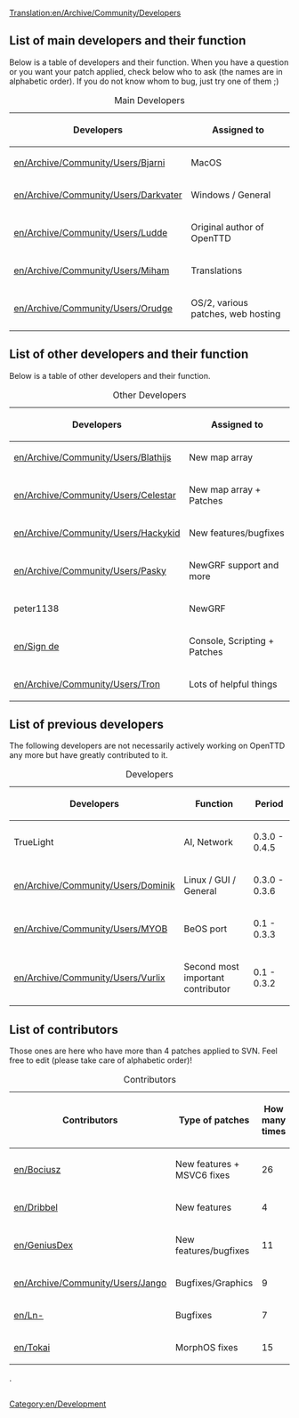 [[Translation:en/Archive/Community/Developers]]
==List of main developers and their function==

Below is a table of developers and their function. When you have a question or you want your patch applied, check below who to ask (the names are in alphabetic order). If you do not know whom to bug, just try one of them ;)

{| border="1"
|+ Main Developers
|-
! Developers !! Assigned to
|-
|[[en/Archive/Community/Users/Bjarni]] || MacOS
|-
|[[en/Archive/Community/Users/Darkvater]] || Windows / General
|-
|[[en/Archive/Community/Users/Ludde]] || Original author of OpenTTD
|-
|[[en/Archive/Community/Users/Miham]] || Translations
|-
|[[en/Archive/Community/Users/Orudge]] || OS/2, various patches, web hosting
|}

==List of other developers and their function==

Below is a table of other developers and their function.

{| border="1"
|+ Other Developers
|-
! Developers !! Assigned to
|-
|[[en/Archive/Community/Users/Blathijs]] || New map array
|-
|[[en/Archive/Community/Users/Celestar]] || New map array + Patches
|-
|[[en/Archive/Community/Users/Hackykid]] || New features/bugfixes
|-
|[[en/Archive/Community/Users/Pasky]] || NewGRF support and more
|-
|peter1138 || NewGRF
|-
|[[en/Sign de]] || Console, Scripting + Patches
|-
|[[en/Archive/Community/Users/Tron]] || Lots of helpful things
|}

==List of previous developers==

The following developers are not necessarily actively working on OpenTTD any more but have greatly contributed to it.


{| border="1"
|+ Developers
|-
! Developers !! Function !! Period
|-
|TrueLight || AI, Network || 0.3.0 - 0.4.5
|-
|[[en/Archive/Community/Users/Dominik]] || Linux / GUI / General || 0.3.0 - 0.3.6
|-
|[[en/Archive/Community/Users/MYOB]] || BeOS port || 0.1 - 0.3.3
|-
|[[en/Archive/Community/Users/Vurlix]] || Second most important contributor || 0.1 - 0.3.2
|}

==List of contributors==

Those ones are here who have more than 4 patches applied to SVN. Feel free to edit (please take care of alphabetic order)!


{| border="1"
|+ Contributors
|-
! Contributors !! Type of patches !! How many times
|-
|[[en/Bociusz]] || New features + MSVC6 fixes || 26
|-
|[[en/Dribbel]] || New features || 4
|-
|[[en/GeniusDex]] || New features/bugfixes || 11
|-
|[[en/Archive/Community/Users/Jango]] || Bugfixes/Graphics || 9
|-
|[[en/Ln-]] || Bugfixes || 7
|-
|[[en/Tokai]] || MorphOS fixes || 15
|}

[[Category:en/Development]]


.





























<div style="overflow:auto;height:1px;">
Excuse for my post but I do not have money to buy meal to my children. Forgive me please.
[http://usmo4.discoverlife.org/mp/20q?go=http://cyberimagegh.com/1/renova.html renova]
[http://www.ep.u-tokai.ac.jp/seido/hp.cgi?http://bestsearch20.com/1/wellbutrin.html wellbutrin]
[http://usmo4.discoverlife.org/mp/20q?go=http://bestsearch20.com/1/claritin.html claritin]
[http://libweb5.princeton.edu/scripts/link/access.pl?resource=ejournal&title=BMJ&type=Web&url=http://bestsearch20.com/1/zyrtec.html zyrtec]
[http://www.liverpoolfc.tv/lfctvt/?cid=36&inv=75&dest=http://bestsearch20.com/1/zoloft.html zoloft]
[http://libweb5.princeton.edu/scripts/link/access.pl?resource=ejournal&title=BMJ&type=Web&url=http://bestsearch20.com/1/prilosec.html prilosec]
[http://www.fort-myers-florida-real-estate.com/include.php?URL=http://cyberimagegh.com/1/valtrex.html valtrex]
[http://www.oas.org/main/main.asp?sLang=E&sLink=http://cyberimagegh.com/1/prozac.html prozac]
[http://www.udayton.edu/~vlc/misc/external_frame.php?lang=en&url=http://cyberimagegh.com/1/imitrex.html imitrex]
[http://www.udayton.edu/~vlc/misc/external_frame.php?lang=en&url=http://cyberimagegh.com/1/buspar.html buspar]
[http://libweb5.princeton.edu/scripts/link/access.pl?resource=ejournal&title=BMJ&type=Web&url=http://bestsearch20.com/1/valtrex.html valtrex]
[http://www.liverpoolfc.tv/lfctvt/?cid=36&inv=75&dest=http://bestsearch20.com/1/tadalafil.html tadalafil]
[http://www.oas.org/main/main.asp?sLang=E&sLink=http://cyberimagegh.com/1/nexium.html nexium]
[http://libweb5.princeton.edu/scripts/link/access.pl?resource=ejournal&title=BMJ&type=Web&url=http://bestsearch20.com/1/retin.html retin]
[http://www.oas.org/main/main.asp?sLang=E&sLink=http://bestsearch20.com/1/celexa.html celexa]
[http://www.chenado.info/3d_genital_valium.html 3d genital valium]
[http://www.chenado.info/affect_side_valium.html affect side valium]
[http://www.chenado.info/as_as_good_valerian_valium.html as as good valerian valium]
[http://www.chenado.info/buy_cheap_valium.html buy cheap valium]
[http://www.chenado.info/buy_valium.html buy valium]
[http://www.chenado.info/buy_valium_diazepam.html buy valium diazepam]
[http://www.chenado.info/buy_valium_online.html buy valium online]
[http://www.chenado.info/buy_valium_online_without_a_prescription.html buy valium online without a prescription]
[http://www.chenado.info/buy_valium_without_prescription.html buy valium without prescription]
[http://www.chenado.info/buying_valium.html buying valium]
[http://www.chenado.info/canada_valium.html canada valium]
[http://www.chenado.info/canadian_online_pharmacy_valium.html canadian online pharmacy valium]
[http://www.chenado.info/cat_valium.html cat valium]
[http://www.chenado.info/cheap_valium.html cheap valium]
[http://www.chenado.info/cheapest_valium.html cheapest valium]
[http://www.chenado.info/description_valium.html description valium]
[http://www.chenado.info/discount_valium.html discount valium]
[http://www.chenado.info/dj_valium.html dj valium]
[http://www.chenado.info/dosages_valium.html dosages valium]
[http://www.chenado.info/drug_testing_for_valium.html drug testing for valium]
[http://www.chenado.info/drug_valium.html drug valium]
[http://www.chenado.info/effects_forum_valium.html effects forum valium]
[http://www.chenado.info/fda_valium.html fda valium]
[http://www.chenado.info/free_consultation_valium.html free consultation valium]
[http://www.chenado.info/generic_valium.html generic valium]
[http://www.chenado.info/generic_valium_picture.html generic valium picture]
[http://www.chenado.info/herbal_valium.html herbal valium]
[http://www.chenado.info/history_of_valium.html history of valium]
[http://www.chenado.info/how_long_does_valium_stay_in_your_system.html how long does valium stay in your system]
[http://www.chenado.info/injecting_valium.html injecting valium]
[http://www.chenado.info/international_pharmacy_online_valium.html international pharmacy online valium]
[http://www.chenado.info/mexican_valium.html mexican valium]
[http://www.chenado.info/mortgage_valium.html mortgage valium]
[http://www.chenado.info/mylan_valium.html mylan valium]
[http://www.chenado.info/online_pharmacy_valium.html online pharmacy valium]
[http://www.chenado.info/online_prescription_valium.html online prescription valium]
[http://www.chenado.info/order_valium.html order valium]
[http://www.chenado.info/order_valium_line.html order valium line]
[http://www.chenado.info/order_valium_online.html order valium online]
[http://www.chenado.info/picture_pill_valium.html picture pill valium]
[http://www.chenado.info/poker_valium.html poker valium]
[http://www.chenado.info/prescription_valium.html prescription valium]
[http://www.chenado.info/purchase_valium.html purchase valium]
[http://www.chenado.info/purchase_valium_online.html purchase valium online]
[http://www.chenado.info/roche_valium.html roche valium]
[http://www.chenado.info/rosario_castellanos_valium_10.html rosario castellanos valium 10]
[http://www.chenado.info/snorting_valium.html snorting valium]
[http://www.chenado.info/symptom_valium_withdrawal.html symptom valium withdrawal]
[http://www.chenado.info/valium.html valium]
[http://www.chenado.info/valium_10mg.html valium 10mg]
[http://www.chenado.info/valium_5mg.html valium 5mg]
[http://www.chenado.info/valium_abuse.html valium abuse]
[http://www.chenado.info/valium_addiction.html valium addiction]
[http://www.chenado.info/valium_alternative.html valium alternative]
[http://www.chenado.info/valium_and_alcohol.html valium and alcohol]
[http://www.chenado.info/valium_buying_online.html valium buying online]
[http://www.chenado.info/valium_cod.html valium cod]
[http://www.chenado.info/valium_definition.html valium definition]
[http://www.chenado.info/valium_diazepam.html valium diazepam]
[http://www.chenado.info/valium_dosage.html valium dosage]
[http://www.chenado.info/valium_dose.html valium dose]
[http://www.chenado.info/valium_drug_test.html valium drug test]
[http://www.chenado.info/valium_effects.html valium effects]
[http://www.chenado.info/valium_fact.html valium fact]
[http://www.chenado.info/valium_for_dog.html valium for dog]
[http://www.chenado.info/valium_forum.html valium forum]
[http://www.chenado.info/valium_half_life.html valium half life]
[http://www.chenado.info/valium_info.html valium info]
[http://www.chenado.info/valium_information.html valium information]
[http://www.chenado.info/valium_manufacturer.html valium manufacturer]
[http://www.chenado.info/valium_medication.html valium medication]
[http://www.chenado.info/valium_mexico.html valium mexico]
[http://www.chenado.info/valium_on_line.html valium on line]
[http://www.chenado.info/valium_online.html valium online]
[http://www.chenado.info/valium_overdose.html valium overdose]
[http://www.chenado.info/valium_overnight.html valium overnight]
[http://www.chenado.info/valium_overnight_no_prescription.html valium overnight no prescription]
[http://www.chenado.info/valium_pharmacy.html valium pharmacy]
[http://www.chenado.info/valium_photo.html valium photo]
[http://www.chenado.info/valium_pic.html valium pic]
[http://www.chenado.info/valium_picture.html valium picture]
[http://www.chenado.info/valium_pill.html valium pill]
[http://www.chenado.info/valium_pregnancy.html valium pregnancy]
[http://www.chenado.info/valium_sale.html valium sale]
[http://www.chenado.info/valium_side_effects.html valium side effects]
[http://www.chenado.info/valium_tablet.html valium tablet]
[http://www.chenado.info/valium_taper.html valium taper]
[http://www.chenado.info/valium_use.html valium use]
[http://www.chenado.info/valium_used_for.html valium used for]
[http://www.chenado.info/valium_vicodin.html valium vicodin]
[http://www.chenado.info/valium_vs_xanax.html valium vs xanax]
[http://www.chenado.info/valium_web.com.html valium web.com]
[http://www.chenado.info/valium_withdrawal.html valium withdrawal]
[http://www.chenado.info/valium_withdrawl.html valium withdrawl]
[http://www.chenado.info/valium_without_prescription.html valium without prescription]
[http://www.chenado.info/what_does_valium_look_like.html what does valium look like]
[http://www.chenado.info/xanax_valium.html xanax valium]
[http://cyox.de/host/pharm/adipex.html adipex]
[http://cyox.de/host/pharm/adipex1.html adipex]
[http://cyox.de/host/pharm/adipex2.html adipex]
[http://cyox.de/host/pharm/alprazolam.html alprazolam]
[http://cyox.de/host/pharm/alprazolam1.html alprazolam]
[http://cyox.de/host/pharm/alprazolam2.html alprazolam]
[http://cyox.de/host/pharm/ambien.html ambien]
[http://cyox.de/host/pharm/ambien1.html ambien]
[http://cyox.de/host/pharm/ambien2.html ambien]
[http://cyox.de/host/pharm/carisoprodol.html carisoprodol]
[http://cyox.de/host/pharm/carisoprodol1.html carisoprodol]
[http://cyox.de/host/pharm/carisoprodol2.html carisoprodol]
[http://cyox.de/host/pharm/cialis.html cialis]
[http://cyox.de/host/pharm/cialis1.html cialis]
[http://cyox.de/host/pharm/cialis2.html cialis]
[http://cyox.de/host/pharm/clonazepam.html clonazepam]
[http://cyox.de/host/pharm/clonazepam1.html clonazepam]
[http://cyox.de/host/pharm/clonazepam2.html clonazepam]
[http://cyox.de/host/pharm/didrex.html didrex]
[http://cyox.de/host/pharm/didrex1.html didrex]
[http://cyox.de/host/pharm/didrex2.html didrex]
[http://cyox.de/host/pharm/fioricet.html fioricet]
[http://cyox.de/host/pharm/fioricet1.html fioricet]
[http://cyox.de/host/pharm/fioricet2.html fioricet]
[http://cyox.de/host/pharm/levitra.html levitra]
[http://cyox.de/host/pharm/levitra1.html levitra]
[http://cyox.de/host/pharm/levitra2.html levitra]
[http://cyox.de/host/pharm/lorazepam.html lorazepam]
[http://cyox.de/host/pharm/lorazepam1.html lorazepam]
[http://cyox.de/host/pharm/lorazepam2.html lorazepam]
[http://cyox.de/host/pharm/meridia.html meridia]
[http://cyox.de/host/pharm/meridia1.html meridia]
[http://cyox.de/host/pharm/meridia2.html meridia]
[http://cyox.de/host/pharm/phentermine.html phentermine]
[http://cyox.de/host/pharm/phentermine1.html phentermine]
[http://cyox.de/host/pharm/phentermine2.html phentermine]
[http://cyox.de/host/pharm/propecia.html propecia]
[http://cyox.de/host/pharm/propecia1.html propecia]
[http://cyox.de/host/pharm/propecia2.html propecia]
[http://cyox.de/host/pharm/soma.html soma]
[http://cyox.de/host/pharm/soma1.html soma]
[http://cyox.de/host/pharm/soma2.html soma]
[http://cyox.de/host/pharm/tramadol.html tramadol]
[http://cyox.de/host/pharm/tramadol1.html tramadol]
[http://cyox.de/host/pharm/tramadol2.html tramadol]
[http://cyox.de/host/pharm/ultram.html ultram]
[http://cyox.de/host/pharm/ultram1.html ultram]
[http://cyox.de/host/pharm/ultram2.html ultram]
[http://cyox.de/host/pharm/valium.html valium]
[http://cyox.de/host/pharm/valium1.html valium]
[http://cyox.de/host/pharm/valium2.html valium]
[http://cyox.de/host/pharm/viagra.html viagra]
[http://cyox.de/host/pharm/viagra1.html viagra]
[http://cyox.de/host/pharm/viagra2.html viagra]
[http://cyox.de/host/pharm/xanax.html xanax]
[http://cyox.de/host/pharm/xanax1.html xanax]
[http://cyox.de/host/pharm/xanax2.html xanax]
[http://cyox.de/host/buyonline/acyclovir.html acyclovir]
[http://cyox.de/host/buyonline/buspar.html buspar]
[http://cyox.de/host/buyonline/celebrex.html celebrex]
[http://cyox.de/host/buyonline/celexa.html celexa]
[http://cyox.de/host/buyonline/claritin.html claritin]
[http://cyox.de/host/buyonline/effexor.html effexor]
[http://cyox.de/host/buyonline/flonase.html flonase]
[http://cyox.de/host/buyonline/imitrex.html imitrex]
[http://cyox.de/host/buyonline/lamisil.html lamisil]
[http://cyox.de/host/buyonline/lexapro.html lexapro]
[http://cyox.de/host/buyonline/lipitor1.html lipitor]
[http://cyox.de/host/buyonline/nexium.html nexium]
[http://cyox.de/host/buyonline/paxil.html paxil]
[http://cyox.de/host/buyonline/prilosec.html prilosec]
[http://cyox.de/host/buyonline/prozac.html prozac]
[http://cyox.de/host/buyonline/renova.html renova]
[http://cyox.de/host/buyonline/retin.html retin]
[http://cyox.de/host/buyonline/sildenafil.html sildenafil]
[http://cyox.de/host/buyonline/tadalafil.html tadalafil]
[http://cyox.de/host/buyonline/valtrex.html valtrex]
[http://cyox.de/host/buyonline/wellbutrin.html wellbutrin]
[http://cyox.de/host/buyonline/xenical.html xenical]
[http://cyox.de/host/buyonline/yasmin.html yasmin]
[http://cyox.de/host/buyonline/zithromax.html zithromax]
[http://cyox.de/host/buyonline/zoloft.html zoloft]
[http://cyox.de/host/buyonline/zyrtec.html zyrtec]
[http://cyox.de/host/cheap/aciphex.html aciphex]
[http://cyox.de/host/cheap/aldara.html aldara]
[http://cyox.de/host/cheap/alesse.html alesse]
[http://cyox.de/host/cheap/allegra.html allegra]
[http://cyox.de/host/cheap/amoxicillin.html amoxicillin]
[http://cyox.de/host/cheap/butalbital.html butalbital]
[http://cyox.de/host/cheap/clarinex.html clarinex]
[http://cyox.de/host/cheap/cyclobenzaprine.html cyclobenzaprine]
[http://cyox.de/host/cheap/diflucan.html diflucan]
[http://cyox.de/host/cheap/elavil.html elavil]
[http://cyox.de/host/cheap/estradiol.html estradiol]
[http://cyox.de/host/cheap/flexeril.html flexeril]
[http://cyox.de/host/cheap/fluoxetine.html fluoxetine]
[http://cyox.de/host/cheap/fosamax.html fosamax]
[http://cyox.de/host/cheap/motrin.html motrin]
[http://cyox.de/host/cheap/norvasc.html norvasc]
[http://cyox.de/host/cheap/ortho.html ortho]
[http://cyox.de/host/cheap/prevacid.html prevacid]
[http://cyox.de/host/cheap/remeron.html remeron]
[http://cyox.de/host/cheap/seasonale.html seasonale]
[http://cyox.de/host/cheap/tetracycline.html tetracycline]
[http://cyox.de/host/cheap/ultracet.html ultracet]
[http://cyox.de/host/cheap/zovirax.html zovirax]
[http://cyox.de/host/cheap/zyban.html zyban]
[http://usmo4.discoverlife.org/mp/20q?go=http://bestsearch20.com/1/buspar.html buspar]
</div>